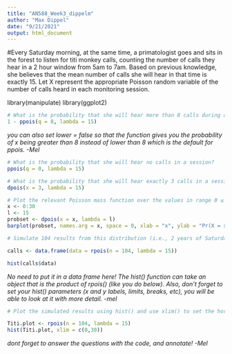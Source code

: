 ```yaml
---
title: "AN588_Week3_dippelm"
author: "Max Dippel"
date: "9/21/2021"
output: html_document
---
```


#Every Saturday morning, at the same time, a primatologist goes and sits in the forest to listen for titi monkey calls, counting the number of calls they hear in a 2 hour window from 5am to 7am. Based on previous knowledge, she believes that the mean number of calls she will hear in that time is exactly 15. Let X represent the appropriate Poisson random variable of the number of calls heard in each monitoring session.

library(manipulate)
library(ggplot2)

```r

# What is the probability that she will hear more than 8 calls during any given session?
1 - ppois(q = 8, lambda = 15)

```

*you can also set lower = false so that the function gives you the probability of x being greater than 8 instead of lower than 8 which is the default for ppois. -Mel*

```r

# What is the probability that she will hear no calls in a session?
ppois(q = 0, lambda = 15)

```


```r

# What is the probability that she will hear exactly 3 calls in a session?
dpois(x = 3, lambda = 15)

```


```r

# Plot the relevant Poisson mass function over the values in range 0 ≤ x ≤ 30.
x <- 0:30
l <- 15
probset <- dpois(x = x, lambda = l)
barplot(probset, names.arg = x, space = 0, xlab = "x", ylab = "Pr(X = x)", main = "Probability Mass Function")

```


```r
# Simulate 104 results from this distribution (i.e., 2 years of Saturday monitoring sessions).

calls <- data.frame(data = rpois(n = 104, lambda = 15))

hist(calls$data)

```

*No need to put it in a data frame here! The hist() function can take an object that is the product of rpois() (like you do below). Also, don't forget to set your hist() parameters (x and y labels, limits, breaks, etc), you will be able to look at it with more detail. -mel* 
```r

# Plot the simulated results using hist() and use xlim() to set the horizontal limits to be from 0 to 30. How does your histogram compare to the shape of the probability mass function you plotted above? 

Titi.plot <- rpois(n = 104, lambda = 15)
hist(Titi.plot, xlim = c(0,30)) 

```

*dont forget to answer the questions with the code, and annotate! -Mel*
